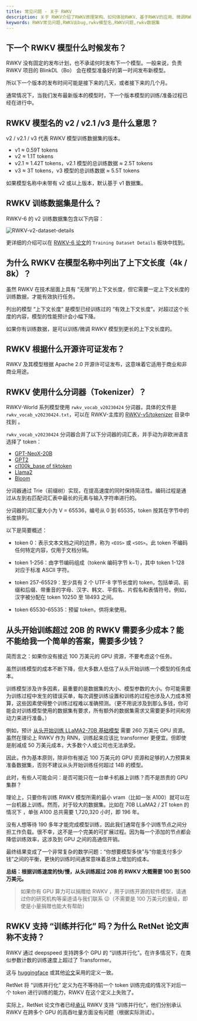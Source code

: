 ```yaml
---
title: 常见问题 - 关于 RWKV
description: 关于 RWKV介绍了RWKV原理架构、如何体验RWKV、基于RWKV的应用、微调RWKV等内容。RWKV是一种具有 GPT 级大型语言模型（LLM）性能的 RNN，也可以像 GPT Transformer 一样直接训练（可并行化）。
keywords: RWKV常见问题,RWKV出bug,rwkv模型名,RWKV问题,rwkv数据集
---
```



## 下一个 RWKV 模型什么时候发布？

RWKV 没有固定的发布计划，也不承诺何时发布下一个模型。一般来说，负责 RWKV 项目的 BlinkDL（Bo） 会在模型准备好的第一时间发布新模型。

所以下一个版本的发布时间可能是接下来的几天，或者接下来的几个月。

通常情况下，当我们发布最新版本的模型时，下一个版本模型的训练/准备过程已经在进行中。

## RWKV 模型名的 v2 / v2.1 /v3 是什么意思？

v2 / v2.1 / v3 代表 RWKV 模型训练数据集的版本。

- v1 ≈ 0.59T tokens
- v2 ≈ 1.1T tokens
- v2.1 ≈ 1.42T tokens，v2.1 模型的总训练数据 ≈ 2.5T tokens
- v3 ≈ 3T tokens，v3 模型的总训练数据  ≈  5.5T tokens 

如果模型名称中未带有 v2 或以上版本，默认基于 v1 数据集。

## RWKV 训练数据集是什么？

RWKV-6 的 v2 训练数据集包含以下内容：

![RWKV-v2-dataset-details](./imgs/RWKV-v2-dataset-details.png)

更详细的介绍可以在 [RWKV-6 论文](https://arxiv.org/abs/2404.05892)的 `Training Dataset Details` 板块中找到。

## 为什么 RWKV 在模型名称中列出了上下文长度（4k / 8k）？

虽然 RWKV 在技术层面上具有 “无限”的上下文长度，但它需要一定上下文长度的训练数据，才能有效执行任务。

列出的模型 “上下文长度” 是模型已经训练过的 “有效上下文长度”。对超过这个长度的内容，模型的性能预计会小幅下降。

如果你有训练数据，是可以训练/微调 RWKV 模型到更长的上下文长度的。

## RWKV 根据什么开源许可证发布？

RWKV 及其模型根据 Apache 2.0 开源许可证发布，这意味着它适用于商业和非商业用途。

## RWKV 使用什么分词器（Tokenizer）？

RWKV-World 系列模型使用 `rwkv_vocab_v20230424` 分词器，具体的文件是 `rwkv_vocab_v20230424.txt`，可以在 RWKV-主库的 [RWKV-v5/tokenizer](https://github.com/BlinkDL/RWKV-LM/blob/main/RWKV-v5/tokenizer/rwkv_vocab_v20230424.txt)
 目录中找到 。

`rwkv_vocab_v20230424` 分词器合并了以下分词器的词汇表，并手动为非欧洲语言选择了 token：

- [GPT-NeoX-20B](https://huggingface.co/EleutherAI/gpt-neox-20b)
- [GPT2](https://huggingface.co/openai-community/gpt2)
- [cl100k_base of tiktoken](https://github.com/openai/tiktoken)
- [Llama2](https://huggingface.co/meta-llama/Llama-2-7b-hf)
- [Bloom](https://huggingface.co/bigscience/bloom)

分词器通过 Trie（前缀树）实现，在提高速度的同时保持简洁性。编码过程是通过从左到右匹配词汇表中最长的元素与输入字符串进行的。

分词器的词汇量大小为 V = 65536，编号从 0 到 65535，token 按其在字节中的长度排列。

以下是简要概述：

- token 0：表示文本文档之间的边界，称为 `<EOS>` 或 `<SOS>`。此 token 不编码任何特定内容，仅用于文档分隔。

- token 1-256：由字节编码组成（tokenk 编码字节 k−1），其中 token 1-128 对应于标准 ASCII 字符。

- token 257-65529：至少具有 2 个 UTF-8 字节长度的 token，包括单词、前缀和后缀、带重音的字母、汉字、韩文、平假名、片假名和表情符号。例如，汉字被分配在 token 10250 至 18493 之间。

- token 65530-65535：预留 token，供将来使用。

## 从头开始训练超过 20B 的 RWKV 需要多少成本？能不能给我一个简单的答案，需要多少钱？

<Callout type="info" emoji="ℹ️">
简而言之：如果你没有接近 100 万美元的 GPU 资源，不要考虑这个任务。
</Callout>

虽然训练模型的成本不断下降，但大多数人低估了从头开始训练一个模型的任务成本。

训练模型涉及许多因素，最重要的是数据集的大小、模型参数的大小。你可能需要为训练过程中发生的错误买单，每次调整训练设置和训练的过程也涉及人力成本预算，这些因素使得整个训练过程难以准确预测。（更不用说涉及到那么多钱，你可能会对训练模型使用的数据集有要求，所有额外的数据集需求又需要更多时间和劳动力来进行准备。）

例如，预计 [从头开始训练 LLaMA2-70B 基础模型](https://twitter.com/moinnadeem/status/1681393075367841792) 需要 260 万美元 GPU 资源。虽然在理论上 RWKV 作为 RNN，训练起来应该比 transformer 更便宜。但即使是削减成 50 万美元成本，大多数个人或公司也无法承受。

因此，作为基本原则，除非你有接近 100 万美元的 GPU 资源和足够的人力预算来准备数据集，否则不建议从头开始训练任何超过 14B 的模型。

此时，有些人可能会问：是否可能只在一台单卡机器上训练？而不是昂贵的 GPU 集群？

理论上，只要你有训练 RWKV 模型所需的最小 vram（比如一张 A100）就可以在一台机器上训练。然而，对于较大的数据集。比如在 70B LLaMA2 / 2T token 的情况下 ，单张 A100 总共需要 1,720,320 小时，即 196 年。

没有人想等待 190 多年才能完成模型训练，因此我们通常在多个训练节点之间分担工作负载。很不幸，这不是一个完美的可扩展过程。因为每一个添加的节点都会降低训练效率，这涉及到 GPU 之间的高通信开销。

最终结果变成了一个非常复杂的数学问题：“你想要模型多快”与“你能支付多少钱”之间的平衡，更快的训练时间通常意味着总体上增加的成本。

**总结：根据训练速度的快/慢，从头训练超过 20B 的 RWKV 大概需要 100 到 500 万美元。**

> 如果你有 GPU 算力可以捐赠给 RWKV ，用于训练开源的软件模型，请通过你的研究机构等渠道请与我们联系 😉（不需要是 100 万美元的量级，即使是小量捐赠也能大有帮助）

## RWKV 支持 “训练并行化” 吗？为什么 RetNet 论文声称不支持？

RWKV 通过 deepspeed 支持跨多个 GPU 的 “训练并行化”。在许多情况下，在类似参数计数的训练速度上超过了 Transformer。

这与 [huggingface](https://huggingface.co/docs/transformers/v4.15.0/parallelism) 或其他[论文](https://www.researchgate.net/figure/Different-Training-Parallelization-Strategies_fig2_334821612)采用的定义一致。

RetNet 将 “训练并行化” 定义为在不等待前一个 token 训练完成的情况下对后一个 token 进行训练的能力，RWKV 在这个定义上失败了。

实际上，RetNet 论文作者已经[承认](https://web.archive.org/web/20230916013316/https://github.com/microsoft/unilm/issues/1243) RWKV 支持 “训练并行化”，他们分别承认 RWKV 在跨多个 GPU 的高吞吐量方面没有问题（根据实际测试）。